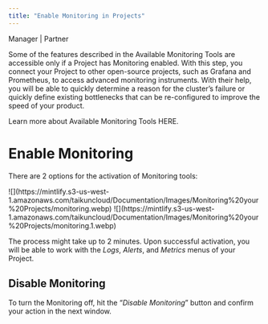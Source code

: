 ```yaml
---
title: "Enable Monitoring in Projects"
---
```


<Icon icon="user-tie" iconType="solid" /> Manager | <Icon icon="handshake" iconType="solid" /> Partner

Some of the features described in the Available Monitoring Tools are accessible only if a Project has Monitoring enabled. With this step, you connect your Project to other open-source projects, such as Grafana and Prometheus, to access advanced monitoring instruments. With their help, you will be able to quickly determine a reason for the cluster’s failure or quickly define existing bottlenecks that can be re-configured to improve the speed of your product.

<Card title="Available Monitoring Tools" icon="desktop" horizontal="yes" href="Documentation/Topics/Monitoring your Projects/Available Monitoring tools.mdx">
  Learn more about Available Monitoring Tools HERE.
</Card>

# Enable Monitoring

There are 2 options for the activation of Monitoring tools:

<AccordionGroup>
  <Accordion title="Enable monitoring during the Project creation" icon="circle-check">
    <Frame caption="Enable Monitoring">
      ![](https://mintlify.s3-us-west-1.amazonaws.com/taikuncloud/Documentation/Images/Monitoring%20your%20Projects/monitoring.webp)
    </Frame>
  </Accordion>

  <Accordion title="Alternatively, it can be activated in the already created Projects" icon="circle-check">
    <Frame caption="Enable Monitoring">
      ![](https://mintlify.s3-us-west-1.amazonaws.com/taikuncloud/Documentation/Images/Monitoring%20your%20Projects/monitoring.1.webp)
    </Frame>
  </Accordion>
</AccordionGroup>

The process might take up to 2 minutes. Upon successful activation, you will be able to work with the *Logs*, *Alerts*, and *Metrics* menus of your Project.

## Disable Monitoring&#x20;

To turn the Monitoring off, hit the “*Disable Monitoring*” button and confirm your action in the next window.